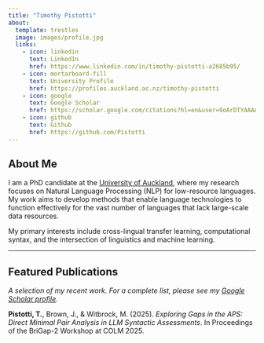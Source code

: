 ```yaml
---
title: "Timothy Pistotti"
about:
  template: trestles
  image: images/profile.jpg
  links:
    - icon: linkedin
      text: LinkedIn
      href: https://www.linkedin.com/in/timothy-pistotti-a2685b95/
    - icon: mortarboard-fill
      text: University Profile
      href: https://profiles.auckland.ac.nz/timothy-pistotti
    - icon: google
      text: Google Scholar
      href: https://scholar.google.com/citations?hl=en&user=9oArDTYAAAAJ
    - icon: github
      text: Github
      href: https://github.com/Pistotti
---
```


## About Me

I am a PhD candidate at the [University of Auckland](https://www.auckland.ac.nz/en.html), where my research focuses on Natural Language Processing (NLP) for low-resource languages. My work aims to develop methods that enable language technologies to function effectively for the vast number of languages that lack large-scale data resources.

My primary interests include cross-lingual transfer learning, computational syntax, and the intersection of linguistics and machine learning.

---

## Featured Publications

::: {#pubs}
:::

*A selection of my recent work. For a complete list, please see my [Google Scholar profile](https://scholar.google.com/citations?hl=en&user=9oArDTYAAAAJ).*

**Pistotti, T.**, Brown, J., & Witbrock, M. (2025). *Exploring Gaps in the APS: Direct Minimal Pair Analysis in LLM Syntactic Assessments*. In Proceedings of the BriGap-2 Workshop at COLM 2025.